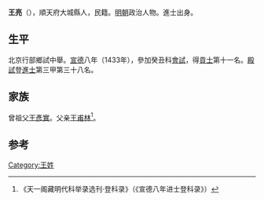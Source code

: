 {{Otheruses|other=名为王亮的其他人物|王亮}}

'''王亮'''（{{bd|1395年||？}}），順天府大城縣人，民籍。[[明朝|明朝]]政治人物。進士出身。

== 生平 ==
北京行部鄉試中舉。[[宣德|宣德]]八年（1433年），參加癸丑科[[會試|會試]]，得[[貢士|貢士]]第十一名。[[殿試|殿試]]登[[進士|進士]]第三甲第三十八名。

== 家族 ==
曾祖父[[王彥實|王彥實]]。父亲[[王甫林|王甫林]]<ref>《天一阁藏明代科举录选刊·登科录》（《宣德八年进士登科录》）</ref>。

==参考==
{{reflist}}

{{宣德八年癸丑科殿試金榜}}

{{Authority control}}

{{DEFAULTSORT:}}
[[Category:王姓|Category:王姓]]


{{明朝人物小作品}}